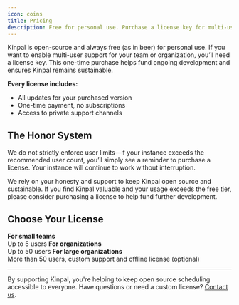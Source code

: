 ```yaml
---
icon: coins
title: Pricing
description: Free for personal use. Purchase a license key for multi-user setups.
---
```


Kinpal is open-source and always free (as in beer) for personal use. If you want to enable multi-user support for your team or organization, you’ll need a license key. This one-time purchase helps fund ongoing development and ensures Kinpal remains sustainable.

**Every license includes:**
- All updates for your purchased version
- One-time payment, no subscriptions
- Access to private support channels

## The Honor System

We do not strictly enforce user limits—if your instance exceeds the recommended user count, you’ll simply see a reminder to purchase a license. Your instance will continue to work without interruption.

We rely on your honesty and support to keep Kinpal open source and sustainable. If you find Kinpal valuable and your usage exceeds the free tier, please consider purchasing a license to help fund further development.


## Choose Your License


<CardGroup cols={2}>
  <Card
    title="Plus License"
    href="https://kinpal.com/api/buy-license?product=plus"
  >
    <strong>For small teams</strong><br/>
    Up to 5 users
  </Card>
  <Card
    title="Org License"
    href="https://kinpal.com/api/buy-license?product=org"
  >
    <strong>For organizations</strong><br/>
    Up to 50 users
  </Card>
</CardGroup>

<CardGroup cols={1}>
<Card
  title="Enterprise License"
  href="https://kinpal.com/api/buy-license/enterprise"
>
  <strong>For large organizations</strong><br/>
  More than 50 users, custom support and offline license (optional)
</Card>
</CardGroup>

---

By supporting Kinpal, you're helping to keep open source scheduling accessible to everyone. Have questions or need a custom license? [Contact us](mailto:support@kinpal.com).